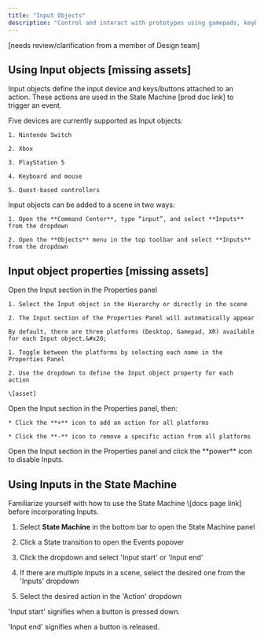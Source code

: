 ```yaml
---
title: "Input Objects"
description: "Control and interact with prototypes using gamepads, keyboards, or XR controllers."
---
```


\[needs review/clarification from a member of Design team]

## Using Input objects \[missing assets]

Input objects define the input device and keys/buttons attached to an action. These actions are used in the State Machine \[prod doc link] to trigger an event.

<AccordionGroup>
  <Accordion title="Input object device types" defaultOpen={false}>
    Five devices are currently supported as Input objects:

    1. Nintendo Switch

    2. Xbox

    3. PlayStation 5

    4. Keyboard and mouse

    5. Quest-based controllers
  </Accordion>

  <Accordion title="Adding Input objects to a scene" defaultOpen={false}>
    Input objects can be added to a scene in two ways:

    1. Open the **Command Center**, type “input”, and select **Inputs** from the dropdown

    2. Open the **Objects** menu in the top toolbar and select **Inputs** from the dropdown
  </Accordion>
</AccordionGroup>

## Input object properties \[missing assets]

<AccordionGroup>
  <Accordion title="Attaching Input objects to actions " defaultOpen={false}>
    Open the Input section in the Properties panel

    1. Select the Input object in the Hierarchy or directly in the scene

    2. The Input section of the Properties Panel will automatically appear

    By default, there are three platforms (Desktop, Gamepad, XR) available for each Input object.&#x20;

    1. Toggle between the platforms by selecting each name in the Properties Panel

    2. Use the dropdown to define the Input object property for each action

    \[asset]
  </Accordion>

  <Accordion title="Adding and removing actions" defaultOpen={false}>
    Open the Input section in the Properties panel, then:

    * Click the **+** icon to add an action for all platforms

    * Click the **-** icon to remove a specific action from all platforms
  </Accordion>

  <Accordion title="Disabling Input properties" defaultOpen={false}>
    Open the Input section in the Properties panel and click the **power** icon to disable Inputs.&#x20;
  </Accordion>
</AccordionGroup>

## Using Inputs in the State Machine

<Info>
  Familiarize yourself with how to use the State Machine \[docs page link] before incorporating Inputs.&#x20;
</Info>

1. Select **State Machine** in the bottom bar to open the State Machine panel&#x20;

2. Click a State transition to open the Events popover

3. Click the dropdown and select 'Input start' or 'Input end'

4. If there are multiple Inputs in a scene, select the desired one from the 'Inputs' dropdown

5. Select the desired action in the 'Action' dropdown

'Input start' signifies when a button is pressed down.

&#x20;'Input end' signifies when a button is released.